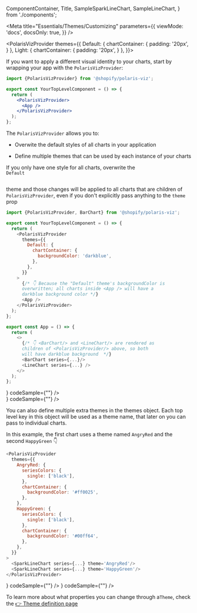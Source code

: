 
  ComponentContainer,
  Title,
  SampleSparkLineChart,
  SampleLineChart,
} from './components';

<Meta
  title="Essentials/Themes/Customizing"
  parameters={{
    viewMode: 'docs',
    docsOnly: true,
  }}
/>

<PolarisVizProvider
    themes={{
      Default: {
        chartContainer: {
          padding: '20px',
        }
      },
      Light: {
        chartContainer: {
          padding: '20px',
        }
      },
    }}>

<div style={{ margin: '0 auto', maxWidth: '800px', color: 'white'}}>

<Title>✨ Customizing themes</Title>
<p>
  If you want to apply a different visual identity to your charts, start by
  wrapping your app with the <code>PolarisVizProvider</code>:
</p>

```jsx
import {PolarisVizProvider} from '@shopify/polaris-viz';

export const YourTopLevelComponent = () => {
  return (
    <PolarisVizProvider>
      <App />
    </PolarisVizProvider>
  );
};
```

The <code>PolarisVizProvider</code> allows you to:

- Overwite the default styles of all charts in your application

- Define multiple themes that can be used by each instance of your charts

<Divider />
<Title type="h3">Overwiting the Default theme</Title>

<p>If you only have one style for all charts, overwrite the <code>
Default

</code> theme and those changes will be applied to all charts that are children
of <code>PolarisVizProvider</code>, even if you don't explicitly pass anything to the <code>theme</code> prop</p>

```js
import {PolarisVizProvider, BarChart} from '@shopify/polaris-viz';

export const YourTopLevelComponent = () => {
  return (
    <PolarisVizProvider
      themes={{
        Default: {
          chartContainer: {
            backgroundColor: 'darkblue',
          },
        },
      }}
    >
      {/* 👇 Because the "Default" theme's backgroundColor is
      overwritten; all charts inside <App /> will have a
      darkblue background color */}
      <App />
    </PolarisVizProvider>
  );
};

export const App = () => {
  return (
    <>
      {/* 👇 <BarChart/> and <LineChart/> are rendered as
      children of <PolarisVizProvider/> above, so both
      will have darkblue background  */}
      <BarChart series={...}/>
      <LineChart series={...} />
    </>
  );
};
```

<div
  style={{
    margin: '0 auto',
    color: 'white',
    display: 'grid',
    gridTemplateColumns: '1fr 1fr',
    gridGap: '10px',
  }}
>
  <PolarisVizProvider
    themes={{
      Default: {
        chartContainer: {
          backgroundColor: 'darkblue',
        },
      },
    }}
  >
  <ComponentContainer
    center
    chart={
      <div style={{width: '350px', height: '140px'}}>
        <SampleLineChart />
      </div>
    }
    codeSample={"<BarChart series={...}/>"}
  />
  <ComponentContainer
    center
    chart={
      <div style={{width: '350px', height: '140px'}}>
        <SampleLineChart />
      </div>
    }
    codeSample={"<LineChart series={...}/>"}
  />

  </PolarisVizProvider>
</div>

<Divider />
<Title type="h3">Creating multiple themes</Title>
<p>
  You can also define multiple extra themes in the themes object. Each top level
  key in this object will be used as a theme name, that later on you can pass to
  individual charts.
</p>
<p>
  In this example, the first chart uses a theme named <code>AngryRed</code> and
  the second <code>HappyGreen</code> 👇
</p>

```js
<PolarisVizProvider
  themes={{
    AngryRed: {
      seriesColors: {
        single: ['black'],
      },
      chartContainer: {
        backgroundColor: '#ff0025',
      },
    },
    HappyGreen: {
      seriesColors: {
        single: ['black'],
      },
      chartContainer: {
        backgroundColor: '#00ff64',
      },
    },
  }}
>
  <SparkLineChart series={...} theme='AngryRed'/>
  <SparkLineChart series={...} theme='HappyGreen'/>
</PolarisVizProvider>
```

<div
  style={{
    margin: '0 auto',
    color: 'white',
    display: 'grid',
    gridTemplateColumns: '1fr 1fr',
    gridGap: '10px',
  }}
>
  <PolarisVizProvider
    themes={{
      AngryRed: {
        seriesColors: {
          single: [
            'black'
          ]
        },
        chartContainer: {
          backgroundColor: '#ff0025',
        },
      },
      HappyGreen: {
        seriesColors: {
          single: [
            'black'
          ]
        },
        chartContainer: {
          backgroundColor: '#00ff64',
        },
      },
    }}
  >
   <ComponentContainer
    theme="AngryRed"
    center
    chart={
      <div style={{width: '250px', height: '140px'}}>
        <SampleSparkLineChart theme="AngryRed" />
      </div>
    }
    codeSample={"<SparkLineChart series={...} theme='AngryRed'/>"}
  />
   <ComponentContainer
    theme="HappyGreen"
    center
    chart={
      <div style={{width: '250px', height: '140px'}}>
        <SampleSparkLineChart theme="HappyGreen" />
      </div>
    }
    codeSample={"<SparkLineChart series={...} theme='HappyGreen'/>"}
  />

  </PolarisVizProvider>

</div>
  <p>
To learn more about what properties you can change through a<code>Theme</code>, check the <a href='/docs/docs-themes-theme-definition--page'>👉 Theme definition page</a>
  </p>
</div>
</PolarisVizProvider>

